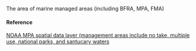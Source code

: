 The area of marine managed areas (including BFRA, MPA, FMA)

#### Reference

[NOAA MPA spatial data layer (management areas include no take, multiple use, national parks, and santucary waters](http://geoportal.hawaii.gov/datasets/marine-managed-areas-dar?geometry=-165.4%2C19.079%2C-149.745%2C22.671)